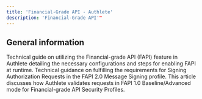 ```yaml
---
title: 'Financial-Grade API - Authlete'
description: 'Financial-Grade API'"
---
```


## General information
Technical guide on utilizing the Financial-grade API (FAPI) feature in Authlete detailing the necessary configurations and steps for enabling FAPI at runtime.
Technical guidance on fulfilling the requirements for Signing Authorization Requests in the FAPI 2.0 Message Signing profile.
This article discusses how Authlete validates requests in FAPI 1.0 Baseline/Advanced mode for Financial-grade API Security Profiles.
